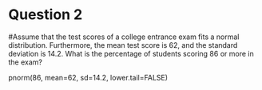 # Question 2

#Assume that the test scores of a college entrance exam fits a normal distribution. Furthermore, the mean test score is 62, and the standard deviation is 14.2. What is the percentage of students scoring 86 or more in the exam? 
 
pnorm(86, mean=62, sd=14.2, lower.tail=FALSE)